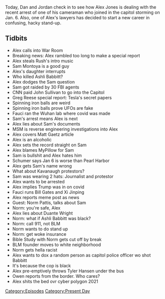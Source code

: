 {{DEFAULTSORT:
    #_EPISODE_0549:April 13-14, 2021
}}{{Episode
    | title             = April 13-14, 2021
    | caption           = Listen to this episode on [https://knowledgefight.libsyn.com/549-april-13-14-2021 Libsyn] [https://open.spotify.com/episode/4I3NwXFPWM0NgEwsiX9sl5 Spotify], Read the [[Transcript/549: April 13-14, 2021|Unofficial Transcript]], View discussion on [https://reddit.com/mrvscg Reddit]
    | episodeNumber     = 549
    | length            = 01:41:09
    | airDate           = April 16, 2021
    | coverageStartDate = April 13, 2021
    | coverageEndDate   = April 14, 2021
    | episodeType       = [[:Category:Present Day|Present Day]]
    | appearance        = [[Sam Montoya]], [[Ashli Babbitt]], [[John Sullivan]], [[Greg Reese]], [[Anthony Fauci]], [[Matt Gaetz]], [[Chuck Schumer]], [[Brett Kavanaugh]], [[Bill Gates]], [[Xi Jinping]], [[Norm Pattis]], [[Duante Wright]], [[Tyler Hanson]]
    | previousEpisode   = [[548: May 5, 2003]]
    | nextEpisode       = [[550: April 16, 2021]]
}}

{{Stub}}

Today, Dan and Jordan check in to see how Alex Jones is dealing with the recent arrest of one of his cameraman who joined in the capitol storming on Jan. 6.  Also, one of Alex's lawyers has decided to start a new career in confusing, hacky stand-up.

==Tidbits==

*Alex calls into War Room
*Breaking news: Alex rambled too long to make a special report
*Alex steals Rush's intro music
*Sam Montoya is a good guy
*Alex's daughter interrupts
*Who killed Ashli Babbitt?
*Alex dodges the Sam question
*Sam got raided by 30 FBI agents
*CNN paid John Sullivan to go into the Capitol
*Greg Reese special report: Tesla's secret papers
*Spinning iron balls are weird
*Spinning iron balls prove UFOs are fake
*Fauci ran the Wuhan lab where covid was made
*Sam's arrest means Alex is next
*Alex lies about Sam's documents
*MSM is reverse engineering investigations into Alex
*Alex covers Matt Gaetz article
*Alex is an alcoholic
*Alex sets the record straight on Sam
*Alex blames MyPillow for Sam
*Sam is bullshit and Alex hates him
*Schumer says Jan 6 is worse than Pearl Harbor
*Alex gets Sam's name wrong
*What about Kavanaugh protestors?
*Sam was wearing 2 hats: Journalist and protestor
*Alex wants to be arrested
*Alex implies Trump was in on covid
*Fauci runs Bill Gates and Xi Jinping
*Alex reports meme post as news
*Guest: Norm Pattis, talks about Sam
*Norm: you're safe, Alex
*Alex lies about Duante Wright
*Norm: what if Ashli Babbitt was black?
*Norm: call 911, not BLM
*Norm wants to do stand up
*Norm: get woke insurance
*Bible Study with Norm gets cut off by break
*BLM founder moves to white neighborhood
*Norm gets hella racist
*Alex wants to dox a random person as capitol police officer wo shot Babbitt
*It's because the cop is black
*Alex pre-emptively throws Tyler Hansen under the bus
*Owen reports from the border. Who cares?
*Alex shits the bed ovr cyber polygon 2021

[[Category:Episodes]]
[[Category:Present Day]]

